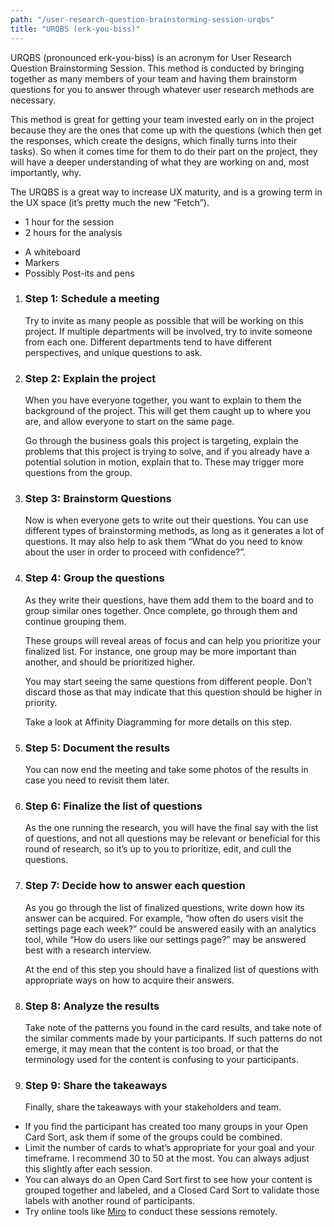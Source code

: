 ```yaml
---
path: "/user-research-question-brainstorming-session-urqbs"
title: "URQBS (erk-you-biss)"
---
```






<MethodLayout pageTitle={props.pageContext.frontmatter.title} method={currentMethod}>
  <SEO title={props.pageContext.frontmatter.title} />

<MethodSectionWhatIs method={currentMethod} title="What is a URQBS? Booya">
  <p>
    URQBS (pronounced erk-you-biss) is an acronym for User Research Question Brainstorming Session. This method is conducted by bringing together as many members of your team and having them brainstorm questions for you to answer through whatever user research methods are necessary.
  </p>
  <p>
    This method is great for getting your team invested early on in the project because they are the ones that come up with the questions (which then get the responses, which create the designs, which finally turns into their tasks). So when it comes time for them to do their part on the project, they will have a deeper understanding of what they are working on and, most importantly, why.
  </p>
  <p>
    The URQBS is a great way to increase UX maturity, and is a growing term in the UX space (it’s pretty much the new “Fetch”).
  </p>
</MethodSectionWhatIs>

<MethodSectionNeeds title="What do you need for a URQBS?">
  <MethodSectionNeedsPartial type="time">
    <ul>
      <li>1 hour for the session</li>
      <li>2 hours for the analysis</li>
    </ul>
  </MethodSectionNeedsPartial>
  <MethodSectionNeedsPartial type="materials">
    <ul>
      <li>A whiteboard</li>
      <li>Markers</li>
      <li>Possibly Post-its and pens</li>
    </ul>

  </MethodSectionNeedsPartial>
</MethodSectionNeeds>

<MethodSectionSteps method={currentMethod} title="How do you conduct a URQBS?">
  <ol>
    <li>
      <h3>Step 1: Schedule a meeting</h3>
      <p>
        Try to invite as many people as possible that will be working on this project. If multiple departments will be involved, try to invite someone from each one. Different departments tend to have different perspectives, and unique questions to ask.
      </p>
    </li>
    <li>
      <h3>Step 2: Explain the project</h3>
      <p>
      When you have everyone together, you want to explain to them the background of the project. This will get them caught up to where you are, and allow everyone to start on the same page.
      </p>  
      <p>
      Go through the business goals this project is targeting, explain the problems that this project is trying to solve, and if you already have a potential solution in motion, explain that to. These may trigger more questions from the group.
      </p> 
    </li>
    <li>
      <h3>Step 3: Brainstorm Questions</h3>
      <p>
        Now is when everyone gets to write out their questions. You can use different types of brainstorming methods, as long as it generates a lot of questions. It may also help to ask them “What do you need to know about the user in order to proceed with confidence?”.
      </p>
    </li>
    <li>
      <h3>Step 4: Group the questions</h3>
      <p>
        As they write their questions, have them add them to the board and to group similar ones together. Once complete, go through them and continue grouping them.
      </p>
      <p>
        These groups will reveal areas of focus and can help you prioritize your finalized list. For instance, one group may be more important than another, and should be prioritized higher. 
      </p>
      <p>
        You may start seeing the same questions from different people. Don’t discard those as that may indicate that this question should be higher in priority.
      </p>
      <p>
        Take a look at Affinity Diagramming for more details on this step.
      </p>
    </li>
    <li>
      <h3>Step 5: Document the results</h3>
      <p>
      You can now end the meeting and take some photos of the results in case you need to revisit them later. 
      </p>
    </li>
    <li>
      <h3>Step 6: Finalize the list of questions</h3>
      <p>
      As the one running the research, you will have the final say with the list of questions, and not all questions may be relevant or beneficial for this round of research, so it’s up to you to prioritize, edit, and cull the questions.
      </p>
    </li>
    <li>
      <h3>Step 7: Decide how to answer each question</h3>
      <p>
        As you go through the list of finalized questions, write down how its answer can be acquired. For example, “how often do users visit the settings page each week?” could be answered easily with an analytics tool, while “How do users like our settings page?” may be answered best with a research interview. 
      </p>
      <p>
        At the end of this step you should have a finalized list of questions with appropriate ways on how to acquire their answers.
      </p>
    </li>
    <li>
      <h3>Step 8: Analyze the results</h3>
      <p>
        Take note of the patterns you found in the card results, and take note of the similar comments made by your participants. If such patterns do not emerge, it may mean that the content is too broad, or that the terminology used for the content is confusing to your participants.   
        </p>
    </li>
    <li>
      <h3>Step 9: Share the takeaways</h3>
      <p>
        Finally, share the takeaways with your stakeholders and team.
      </p>
    </li>
  </ol>
</MethodSectionSteps>

<MethodSectionTips method={currentMethod} title="Tips for a great URQBS">
  <ul>
    <li>
      If you find the participant has created too many groups in your Open Card Sort, ask them if some of the groups could be combined.
    </li>
    <li>
      Limit the number of cards to what’s appropriate for your goal and your timeframe.  I recommend 30 to 50 at the most. You can always adjust this slightly after each session.
    </li>
    <li>
      You can always do an Open Card Sort first to see how your content is grouped together and labeled, and a Closed Card Sort to validate those labels with another round of participants.
    </li>
    <li>
      Try online tools like <a href="https://miro.com/" target="_blank" rel="noreferrer noopener">Miro</a> to conduct these sessions remotely.
      </li>
  </ul>
</MethodSectionTips>

<MethodSectionResources method={currentMethod} />

</MethodLayout>
